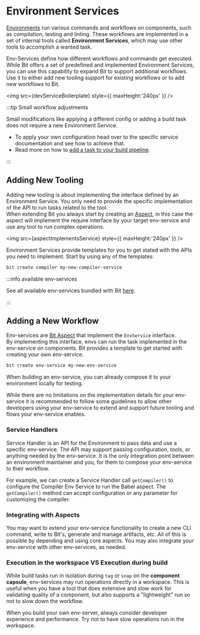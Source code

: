 
# Environment Services

[Environments](/docs/environments/envs-overview) run various commands and workflows on components, such as compilation, testing and linting. These workflows are implemented in a set of internal tools called **Environment Services**, which may use other tools to accomplish a wanted task.

Env-Services define how different workflows and commands get executed. While Bit offers a set of predefined and implemented Environment Services, you can use this capability to expand Bit to support additional workflows. Use it to either add new tooling support for existing workflows or to add new workflows to Bit.

<img src={devServiceBoilerplate} style={{ maxHeight:'240px' }} />

:::tip Small workflow adjustments

Small modifications like applying a different config or adding a build task does not require a new Environment Service.

- To apply your own configuration head over to the specific service documentation and see how to achieve that.
- Read more on how to [add a task to your build pipeline](/docs/dev-services/builder/build-tasks).

:::

## Adding New Tooling

Adding new tooling is about implementing the interface defined by an Environment Service. You only need to provide the specific implementation of the API to run tasks related to the tool.  
When extending Bit you always start by creating an [Aspect](/docs/extending-bit/aspect-overview), in this case the aspect will implement the require interface by your target env-service and use any tool to run complex operations.

<img src={aspectImplementsService} style={{ maxHeight:'240px' }} />

Environment Services provide templates for you to get stated with the APIs you need to implement. Start by using any of the templates:

```bash
bit create compiler my-new-compiler-service
```

:::info available env-services

See all available env-services bundled with Bit [here](/docs/dev-services/available-services).

:::

## Adding a New Workflow

Env-services are [Bit Aspect](/docs/extending-bit/aspect-overview) that implement the `EnvService` interface.  
By implementing this interface, envs can run the task implemented in the env-service on components. Bit provides a template to get started with creating your own env-service.

```bash
bit create env-service my-new-env-service
```

When building an env-service, you can already compose it to your environment locally for testing.

While there are no limitations on the implementation details for your env-service it is recommended to follow some guidelines to allow other developers using your env-service to extend and support future tooling and flows your env-service enables.

### Service Handlers

Service Handler is an API for the Environment to pass data and use a specific env-service. The API may support passing configuration, tools, or anything needed by the env-service. It is the only integration point between an environment maintainer and you, for them to compose your env-service to their workflow.

For example, we can create a Service Handler call `getCompiler()` to configure the Compiler Env Service to run the Babel aspect. The `getCompiler()` method can accept configuration or any parameter for customizing the compiler.

### Integrating with Aspects

You may want to extend your env-service functionality to create a new CLI command, write to Bit's, generate and manage artifacts, etc. All of this is possible by depending and using core aspects. You may also integrate your env-service with other env-services, as needed.

### Execution in the workspace VS Execution during build

While build tasks run in isolation during `tag` or `snap` on the **component capsule**, env-services may run operations directly in a workspace. This is useful when you have a tool that does extensive and slow work for validating quality of a component, but also supports a "lightweight" run so not to slow down the workflow.

When you build your own env-server, always consider developer experience and performance. Try not to have slow operations run in the workspace.
